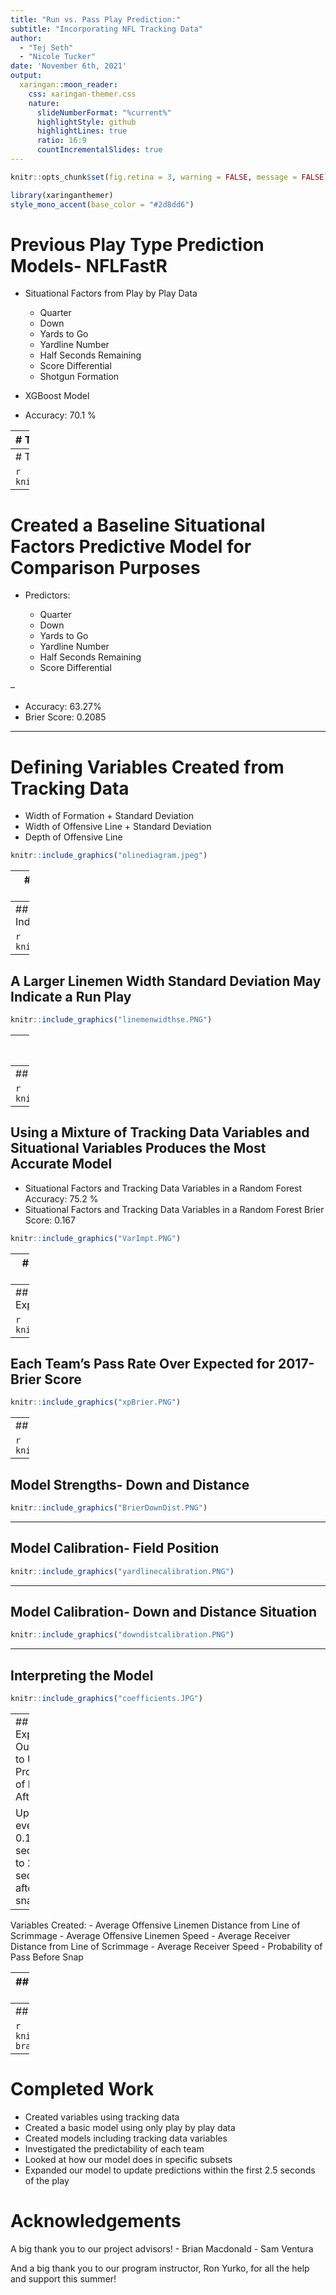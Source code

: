 ```yaml
---
title: "Run vs. Pass Play Prediction:"
subtitle: "Incorporating NFL Tracking Data"
author: 
  - "Tej Seth"
  - "Nicole Tucker"
date: 'November 6th, 2021'
output:
  xaringan::moon_reader:
    css: xaringan-themer.css
    nature:
      slideNumberFormat: "%current%"
      highlightStyle: github
      highlightLines: true
      ratio: 16:9
      countIncrementalSlides: true
---
```

```r
knitr::opts_chunk$set(fig.retina = 3, warning = FALSE, message = FALSE)
```

```r
library(xaringanthemer)
style_mono_accent(base_color = "#2d8dd6")
```

# Previous Play Type Prediction Models- NFLFastR

- Situational Factors from Play by Play Data
  - Quarter
  - Down
  - Yards to Go
  - Yardline Number
  - Half Seconds Remaining  
  - Score Differential
  - Shotgun Formation

- XGBoost Model

- Accuracy: 70.1 %

---
# The Data

```r
library(tidyverse)
library(tidymodels)
library(vip)
library(data.table)
library(ggthemes)

```

```r
#Load Tabular Data
plays <- read_csv("Data/plays.csv")
players <- read_csv("Data/players.csv")
games <- read_csv("Data/games.csv")

#FastR Data
pbp_17 <- nflfastR::load_pbp(2017)

#Single Tracking File
tracking_game_2017090700 <- read_csv("Data/tracking_gameId_2017090700.csv")
  
##Reading All tracking data

#weeks of NFL season'
ID <- c("090700", "091000", "091001", "091002", "091003", "091004", "091005", "091007", "091008", "091009", "091010",
        "091011", "091012", "091100", "091101", "091400", "091700", "091701", "091702", "091703", "091704","091705",
        "091706", "091707", "091708", "091709","091710", "091711", "091712", "091713", "091800", "092100", "092401",
        "092402", "092403", "092404", "092405", "092406", "092407","092408", "092409", "092410", "092411", "092412",
        "092413", "092500", "092800", "100100", "100101", "100102", "100103", "100104", "100105", "100106","100107",
        "100108", "100109", "100110", "100111", "100112", "100113", "100200", "100500", "100800", "100801","100802", 
        "100803", "100804", "100805", "100806", "100807", "100808", "100809", "100810", "100811", "100900", "101200",
        "101500","101501", "101502", "101503", "101504", "101505", "101506", "101507", "101508", "101509", "101510",
        "101511", "101600")

#blank dataframe to store tracking data
df_tracking <- list()

#iterating through all weeks
for(i in 1:length(ID)){
  
  #temperory dataframe used for reading week for given iteration
  df_tracking_temp <- read_csv(paste0("Data/tracking_gameId_2017",ID[i],".csv"),
                               col_types = cols())
  
  df_tracking[[i]] <- df_tracking_temp
  
}

tracking <- rbindlist(df_tracking)

```

NFL 2017 Tracking Data Week 1 Through Week 6 

Corresponding NFL Play by Play, Games and Players Data

NFL FastR 2017 Play by Play Data



```r
library(gt)
tracking %>% slice_head(n = 5) %>% select(nflId, x, y, dir, dis, s, event,displayName, frame.id, playId, gameId) %>% gt()
```


---
# The Data

```r
knitr::include_graphics("BDB_Schema.png")
```

---

# Created a Baseline Situational Factors Predictive Model for Comparison Purposes

- Predictors:

  - Quarter
  - Down
  - Yards to Go
  - Yardline Number
  - Half Seconds Remaining  
  - Score Differential
  
--

- Accuracy: 63.27%
- Brier Score: 0.2085

---

# Defining Variables Created from Tracking Data

- Width of Formation + Standard Deviation
- Width of Offensive Line + Standard Deviation 
- Depth of Offensive Line


```r
knitr::include_graphics("olinediagram.jpeg")
```

---
# Defining Variables Created from Tracking Data

- Width of Formation + Standard Deviation
- Width of Offensive Line + Standard Deviation 
- Depth of Offensive Line
- Deep Backfield RB- Indicator Variable
- QB Position (Under Center, Shotgun, Pistol)
- Personnel (Number of WRs, RBs, TEs)
- Fullback- Indicator Variable
- Maximum Wide Receiver Distance Off Line of Scrimmage
- Man in Motion- Indicator Variable
- Tight End Starting Near Ball- Indicator Variable


```r
knitr::include_graphics("setdiagram.jpeg")
```

---
## A Larger Formation Width May Indicate a Pass Play

```r
knitr::include_graphics("width.png")
```

---
## A Larger Linemen Width Standard Deviation May Indicate a Run Play

```r
knitr::include_graphics("linemenwidthse.PNG")
```


---
## Using a Larger Sample Size to Model Expected Pass for Situational Factors

- Trained model on 2012-2017 NFLFastR Play by Play Situational Data
- Created a Situational Expected Pass Variable

```r
knitr::include_graphics("DownYardlinePROE.PNG")
```

---
## Comparing Model Types

```r
knitr::include_graphics("CompareChart.jpeg")
```

---
## Using a Mixture of Tracking Data Variables and Situational Variables Produces the Most Accurate Model

- Situational Factors and Tracking Data Variables in a Random Forest Accuracy: 75.2 %
- Situational Factors and Tracking Data Variables in a Random Forest Brier Score: 0.167

```r
knitr::include_graphics("VarImpt.PNG")
```


---
##  The Predictability of Play Type Varies by Team

```r
knitr::include_graphics("Predictability.PNG")
```


---
## Each Team's Pass Rate Over Expected for 2017- Accuracy

```r
knitr::include_graphics("PROE.PNG")
```

---

## Each Team's Pass Rate Over Expected for 2017- Brier Score

```r
knitr::include_graphics("xpBrier.PNG")
```

---
## Mixed Effects Model- Effect of Team

```r
knitr::include_graphics("mixedeffects.PNG")
```
---

## Model Strengths- Down and Distance

```r
knitr::include_graphics("BrierDownDist.PNG")
```


---

## Model Calibration- Field Position 

```r
knitr::include_graphics("yardlinecalibration.PNG")
```

---

## Model Calibration- Down and Distance Situation

```r
knitr::include_graphics("downdistcalibration.PNG")
```

---

## Interpreting the Model

```r
knitr::include_graphics("coefficients.JPG")
```

---
## Expanding Our Model to Update Probability of Pass After Snap

Updates every 0.10 of a second up to 2.5 seconds after the snap

--

Variables Created:
- Average Offensive Linemen Distance from Line of Scrimmage
- Average Offensive Linemen Speed
- Average Receiver Distance from Line of Scrimmage
- Average Receiver Speed
- Probability of Pass Before Snap

---
## Average Prediction Accuracy Every 1/10 Second

```r
knitr::include_graphics("avgaccovertime.jpeg")
```

---
## Single Play Probabilities

```r
knitr::include_graphics("final-brady.gif")
```

---

# Completed Work

- Created variables using tracking data
- Created a basic model using only play by play data
- Created models including tracking data variables
- Investigated the predictability of each team
- Looked at how our model does in specific subsets
- Expanded our model to update predictions within the first 2.5 seconds of the play

# Acknowledgements
A big thank you to our project advisors!
- Brian Macdonald
- Sam Ventura

And a big thank you to our program instructor, Ron Yurko, for all the help and support this summer!


